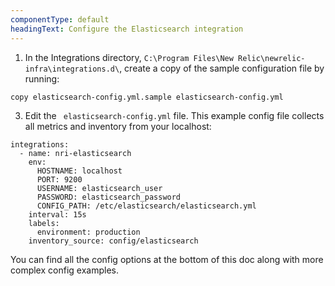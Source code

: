 ```yaml
---
componentType: default
headingText: Configure the Elasticsearch integration
---
```


1. In the Integrations directory, `C:\Program Files\New Relic\newrelic-infra\integrations.d\`, create a copy of the sample configuration file by running:

```shell
copy elasticsearch-config.yml.sample elasticsearch-config.yml
```

3. Edit the ` elasticsearch-config.yml` file. This example config file collects all metrics and inventory from your localhost:

```
integrations:
  - name: nri-elasticsearch
    env:
      HOSTNAME: localhost
      PORT: 9200
      USERNAME: elasticsearch_user
      PASSWORD: elasticsearch_password
      CONFIG_PATH: /etc/elasticsearch/elasticsearch.yml
    interval: 15s
    labels:
      environment: production
    inventory_source: config/elasticsearch
```

You can find all the config options at the bottom of this doc along with more complex config examples.


